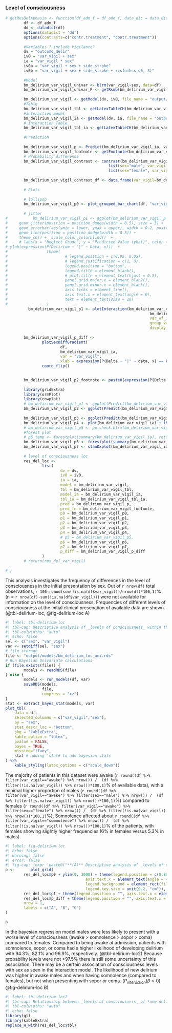 ### Level of consciousness

```r
# getResDelAphasia <- function(df_adm_f = df_adm_f, data_dic = data_dic){
        df <- df_adm_f
        dd <- datadist(df)
        options(datadist = 'dd')
        options(contrasts=c("contr.treatment", "contr.treatment"))
        
        #Variables ? include Vigilance?
        dv = "outcome_delir"
        iv0 = "var_vigil + sex"
        ia = "var_vigil * sex"
        iv0a = "var_vigil + sex + side_stroke"
        iv0b = "var_vigil + sex + side_stroke + rcs(nihss_d0, 3)"
        
        #Model
        bm_delirium_var_vigil_univar <- blrm(var_vigil~sex, data=df)
        bm_delirium_var_vigil_univar_P <- getRsmb(bm_delirium_var_vigil_univar) %>% pull(P) %>% transform_P_value()
       
        bm_delirium_var_vigil <- getModel(dv, iv0, file_name = "output/models/bm_delirium_var_vigil", data = df, force_overwrite = FALSE)
        #Table
        bm_delirium_var_vigil_tbl <- getLatexTableCH(bm_delirium_var_vigil, font_size=8)
        #interaction model
        bm_delirium_var_vigil_ia <- getModel(dv, ia, file_name = "output/models/bm_delirium_var_vigil_ia", data = df, force_overwrite = FALSE)
        # Interaction Table
        bm_delirium_var_vigil_tbl_ia <- getLatexTableCH(bm_delirium_var_vigil_ia, font_size=8, interactions_only = TRUE)
        
        #Prediction
        
        bm_delirium_var_vigil_p <- Predict(bm_delirium_var_vigil_ia, var_vigil,  sex, funint=FALSE, fun=plogis, conf.int = TRUE)
        bm_delirium_var_vigil_footnote <- getFootnote(bm_delirium_var_vigil_p)
        # Probability difference
        bm_delirium_var_vigil_contrast <- contrast(bm_delirium_var_vigil_ia, 
                                             list(sex="male", var_vigil=c(bm_delirium_var_vigil_p$var_vigil)),
                                             list(sex="female", var_vigil=c(bm_delirium_var_vigil_p$var_vigil)))
        
        bm_delirium_var_vigil_contrast_df <- data.frame(var_vigil=bm_delirium_var_vigil_contrast$var_vigil, probability=bm_delirium_var_vigil_contrast$PP)
        
        # Plots
        
        # lollipop
        bm_delirium_var_vigil_p0 <- plot_grouped_bar_chart(df, "var_vigil", "sex", chart_type = "lollipop") + coord_cartesian(expand=TRUE, ylim=c(0,2200))
        
        # jitter
#           bm_delirium_var_vigil_p1 <- ggplot(bm_delirium_var_vigil_p %>% as_tibble(), aes(x = var_vigil, y = yhat, color = sex, group = sex)) +
#     geom_jitter(position = position_dodge(width = 0.5), size = 3) +  
#     geom_errorbar(aes(ymin = lower, ymax = upper), width = 0.2, position = position_dodge(width = 0.5)) +  # Adding error bars with the same jitter
#     geom_line(position = position_dodge(width = 0.5)) + 
#     theme_ch() +  scale_color_colorblind()  +
#     # labs(x = "Neglect Grade", y = "Predicted Value (yhat)", color = "Sex") +  # Adding labels + coor_flip()
# ylab(expression(P(Delirium ~ "|" ~ Data, x)))  +
#                 theme(
#                         # legend.position = c(0.95, 0.05),
#                         # legend.justification = c(1, 0),
#                         legend.position = "bottom",
#                         legend.title = element_blank(),
#                         # plot.title = element_text(hjust = 0.5),
#                         panel.grid.major.x = element_blank(),
#                         panel.grid.minor.x = element_blank(),
#                         axis.ticks = element_line(),
#                         axis.text.x = element_text(angle = 0),
#                         text = element_text(size = 10)
#                 )
          bm_delirium_var_vigil_p1 <- plotInteraction(bm_delirium_var_vigil_ia,
                                                               bm_delirium_var_vigil_p,
                                                               var_of_interest = "var_vigil",
                                                               group_var = "sex",
                                                               display_annotations = TRUE, display_sign=FALSE)
        
        bm_delirium_var_vigil_p_diff <-
                plotSexDiffGradient(
                        df,
                        bm_delirium_var_vigil_ia,
                        var = "var_vigil",
                        xlab = expression(P(Delta ~ "|" ~ data, x) == P(theta[F]-theta[M]))) +
                coord_flip()
        

        bm_delirium_var_vigil_p2_footnote <- paste0(expression(P(Delta ~ "|" ~ data, x)), " is the posterior probability density of the contrast between females and males of developing a delirium at a given level of Vigilance x.")
        
        library(gridExtra)
        library(ormPlot)
        library(cowplot)
        # bm_delirium_var_vigil_p1 <- ggplot(Predict(bm_delirium_var_vigil_ia, var_vigil)) + theme_ch() + scale_color_viridis(discrete = TRUE, option = "D") + theme(plot.margin = unit(c(0.5,0,0,0.5), "cm"))
        bm_delirium_var_vigil_p2 <- ggplot(Predict(bm_delirium_var_vigil_ia, sex)) + theme_ch() + scale_color_viridis(discrete = TRUE, option = "D") + coord_cartesian(expand = TRUE, ylim = c(-4, 0)) + theme(plot.margin = unit(c(0.5,0,0,0.5), "cm"))
        
        bm_delirium_var_vigil_p3 <- ggplot(Predict(bm_delirium_var_vigil_ia, var_vigil, sex, conf.int = FALSE)) + theme_ch() + scale_color_viridis(discrete = TRUE, option = "D")+ theme(plot.margin = unit(c(0.5,0,0,0.5), "cm")) 
        bm_delirium_var_vigil_p4 <- plot(bm_delirium_var_vigil_ia) + theme_ch() + scale_color_viridis(discrete = TRUE, option = "D") + coord_cartesian(expand = TRUE, xlim = c(-3, 3)) + theme(plot.margin = unit(c(0.5,0,0,0.5), "cm"))
        # bm_delirium_var_vigil_p5 <- pp_check.blrm(bm_delirium_var_vigil_ia, type = "violin_grouped", group = "sex", df=df) + coord_cartesian(expand = TRUE) + theme(legend.position = "top", plot.margin = unit(c(0.5,0,0,1), "cm"))
        #forest plot
        # p6_temp <- forestplot(summary(bm_delirium_var_vigil_ia), return_ggplots = TRUE)
        bm_delirium_var_vigil_p6 <- forestplot(summary(bm_delirium_var_vigil), return_ggplots = TRUE)
        bm_delirium_var_vigil_p7 <- stanDxplot(bm_delirium_var_vigil_ia, which="sex=male") + theme_ch() + coord_cartesian(expand = TRUE, xlim=c(0,1400), ylim=c(-10,25)) + coord_flip() + theme(plot.margin = unit(c(0.5,0,0,0.5), "cm"))
        
        # level of consciousness loc
        res_del_loc <-
                list(
                        dv = dv,
                        iv0 = iv0,
                        ia = ia,
                        model = bm_delirium_var_vigil,
                        tbl = bm_delirium_var_vigil_tbl,
                        model_ia = bm_delirium_var_vigil_ia,
                        tbl_ia = bm_delirium_var_vigil_tbl_ia,
                        pred = bm_delirium_var_vigil_p,
                        pred_fn = bm_delirium_var_vigil_footnote,
                        p0 = bm_delirium_var_vigil_p0,
                        p1 = bm_delirium_var_vigil_p1,
                        p2 = bm_delirium_var_vigil_p2,
                        p3 = bm_delirium_var_vigil_p3,
                        p4 = bm_delirium_var_vigil_p4,
                        # p5 = bm_delirium_var_vigil_p5,
                        p6 = bm_delirium_var_vigil_p6,
                        p7 = bm_delirium_var_vigil_p7,
                        p_diff = bm_delirium_var_vigil_p_diff
                )
        # return(res_del_var_vigil)
        
# }
```

This analysis investigates the frequency of differences in the level of consciousness in the initial presentation by sex. Out of `r nrow(df)` total observations, `r 100-round(sum(!is.na(df$var_vigil))/nrow(df)*100,1)`% (n = `r nrow(df)-sum(!is.na(df$var_vigil))`) were not available for information on the level of consciousness. Frequencies of different levels of consciousness at the initial clinical presenation of available data are shown. (@tbl-delirium-loc, @fig-delirium-loc A)

```r
#| label: tbl-delirium-loc
#| tbl-cap: Descriptive analysis of _levels of consciousness_ within the whole cohort and the subgroups of biological sex
#| tbl-colwidths: "auto"
#| echo: false
sel <- c("sex", "var_vigil")
var <- setdiff(sel, "sex")
# file storage
file <- "output/models/bm_delirium_loc_uni.rds"
# Run Bayesian Univariate calculations
if (file.exists(file)) {
        models <- readRDS(file)
} else {
        models <- run_models(df, var)
        saveRDS(models,
                file,
                compress = "xz")
}
stat <- extract_bayes_stat(models, var)
plot_tbl(
    data = df,
    selected_columns = c("var_vigil","sex"),
    by = "sex",
    stat_descr_loc = "bottom",
    pkg = "kableExtra",
    kable_option = "latex",
    pvalue = FALSE,
    bayes = TRUE,
    missing="ifany",
    stat # adding 'stat# to add bayesian stats
) %>% 
    kable_styling(latex_options = c("scale_down"))  

```

The majority of patients in this dataset were awake (`r round((df %>% filter(var_vigil=="awake") %>% nrow()) /  (df %>% filter(!is.na(var_vigil)) %>% nrow())*100,1)`% of available data), with a minimal higher proportion of males (`r round((df %>% filter(var_vigil=="awake") %>% filter(sex=="male") %>% nrow()) /  (df %>% filter(!is.na(var_vigil)) %>% nrow())*100,1)`%) compared to females (`r round((df %>% filter(var_vigil=="awake") %>% filter(sex=="female") %>% nrow()) /  (df %>% filter(!is.na(var_vigil)) %>% nrow())*100,1)`%). Somnolence affected about `r round((df %>% filter(var_vigil=="somnolence") %>% nrow()) /  (df %>% filter(!is.na(var_vigil)) %>% nrow())*100,1)`% of the patients, with females showing slightly higher frequencies (6% in females versus 5.3% in males).

```r
#| label: fig-delirium-loc
#| echo: false
#| warning: false
#| error: false
#| fig-cap: !expr 'paste0("**(A)** Descriptive analysis of _levels of consciousness (awake, somnolence, sopor, coma)_ stratified by biological sex. **(B)** Probability of occurrence of a new delirium given the different levels of consciousness comparing females and males, **(C)** Differences in posterior probability of females - males in each level of consciousness")'
p <-       plot_grid(
        res_del_loc$p0 + ylim(0, 3000) + theme(legend.position = c(0.83,0.95), 
                                   axis.text.x = element_text(angle = 45, hjust = 1),
                                   legend.background = element_rect(fill = NA),
                                   legend.key.size = unit(0.2, "cm")),
        res_del_loc$p1 + theme(legend.position = "", axis.text.x = element_text(angle = 45, hjust = 1)),
        res_del_loc$p_diff + theme(legend.position = "", axis.text.x = element_text(angle = 45, hjust = 1)),
        nrow = 1,
        labels = c("A", "B", "C")
)

p
```

In the bayesian regression model males were less likely to present with a worse level of consciousness (awake \> somnolence \> sopor \> coma) compared to females. Compared to being awake at admission, patients with somnolence, sopor, or coma had a higher likelihood of developing delirium with 94.3%, 82.1% and 96.9%, respectively. (@tbl-delirium-loc2) Because probability levels were not \>97.5% there is still some uncertainty of this association. There may be a certain association of consciousness levels with sex as seen in the interaction model. The likelihood of new delirium was higher in awake males and when having somnolence (compared to females), but not when presenting with sopor or coma. ($P_{interaction} (\beta>0)$ @fig-delirium-loc B)

```r
#| label: tbl-delirium-loc2
#| tbl-cap: Relationship between _levels of consciousness_ of *new delirium*
#| tbl-colwidths: "auto"
#| echo: false
library(gt)
library(kableExtra)
replace_H_with(res_del_loc$tbl)
```
